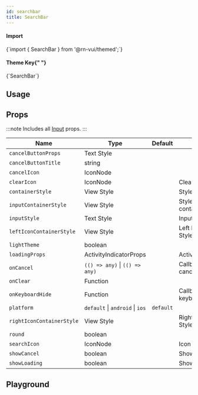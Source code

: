 ```yaml
---
id: searchbar
title: SearchBar
---
```



<IconsStyle />

<div class="row inline-flex-center">
  <div class="col col--3">
    <h4>Import</h4>
  </div>
  <div class="col col--9">
    <CodeBlock>{`import { SearchBar } from '@rn-vui/themed';`}</CodeBlock>
  </div>
  <div class="col col--3">
    <h4>
      Theme Key{" "}
      <a href="../customizing#using-themeprovider">
        <BiInfoCircle />
      </a>
    </h4>
  </div>
  <div class="col col--9">
    <CodeBlock>{`SearchBar`}</CodeBlock>
  </div>
</div>

## Usage

<Usage />

## Props

:::note
Includes all [Input](input#props) props.
:::

<div class='table-responsive'>

| Name                      | Type                            | Default   | Description                            |
| ------------------------- | ------------------------------- | --------- | -------------------------------------- |
| `cancelButtonProps`       | Text Style                      |           |                                        |
| `cancelButtonTitle`       | string                          |           |                                        |
| `cancelIcon`              | IconNode                        |           |                                        |
| `clearIcon`               | IconNode                        |           | Clear Icon                             |
| `containerStyle`          | View Style                      |           | Style for container                    |
| `inputContainerStyle`     | View Style                      |           | Style for input container              |
| `inputStyle`              | Text Style                      |           | Input Style                            |
| `leftIconContainerStyle`  | View Style                      |           | Left Icon Container Style              |
| `lightTheme`              | boolean                         |           |                                        |
| `loadingProps`            | ActivityIndicatorProps          |           | ActivityIndicatorProps                 |
| `onCancel`                | `(() => any)` \| `(() => any)`  |           | Callback Function on cancel icon press |
| `onClear`                 | Function                        |           |                                        |
| `onKeyboardHide`          | Function                        |           | Callback Function on keyboard hides    |
| `platform`                | `default` \| `android` \| `ios` | `default` |                                        |
| `rightIconContainerStyle` | View Style                      |           | Right Icon Container Style             |
| `round`                   | boolean                         |           |                                        |
| `searchIcon`              | IconNode                        |           | Icon for search                        |
| `showCancel`              | boolean                         |           | Show cancel                            |
| `showLoading`             | boolean                         |           | Show loading                           |

</div>

## Playground

<Play />
